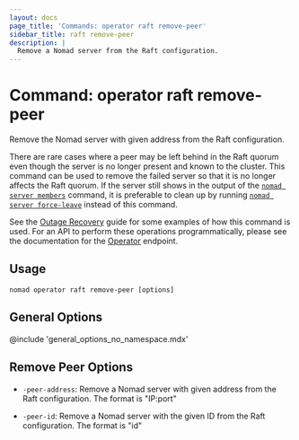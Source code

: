 ```yaml
---
layout: docs
page_title: 'Commands: operator raft remove-peer'
sidebar_title: raft remove-peer
description: |
  Remove a Nomad server from the Raft configuration.
---
```


# Command: operator raft remove-peer

Remove the Nomad server with given address from the Raft configuration.

There are rare cases where a peer may be left behind in the Raft quorum even
though the server is no longer present and known to the cluster. This command
can be used to remove the failed server so that it is no longer affects the Raft
quorum. If the server still shows in the output of the [`nomad server members`]
command, it is preferable to clean up by running [`nomad server force-leave`]
instead of this command.

See the [Outage Recovery] guide for some examples of how this command is used.
For an API to perform these operations programmatically, please see the
documentation for the [Operator] endpoint.

## Usage

```plaintext
nomad operator raft remove-peer [options]
```

## General Options

@include 'general_options_no_namespace.mdx'

## Remove Peer Options

- `-peer-address`: Remove a Nomad server with given address from the Raft
  configuration. The format is "IP:port"

- `-peer-id`: Remove a Nomad server with the given ID from the Raft
  configuration. The format is "id"

[`nomad server force-leave`]: /docs/commands/server/force-leave 'Nomad server force-leave command'
[`nomad server members`]: /docs/commands/server/members 'Nomad server members command'
[operator]: /api-docs/operator 'Nomad Operator API'
[outage recovery]: https://learn.hashicorp.com/tutorials/nomad/outage-recovery
